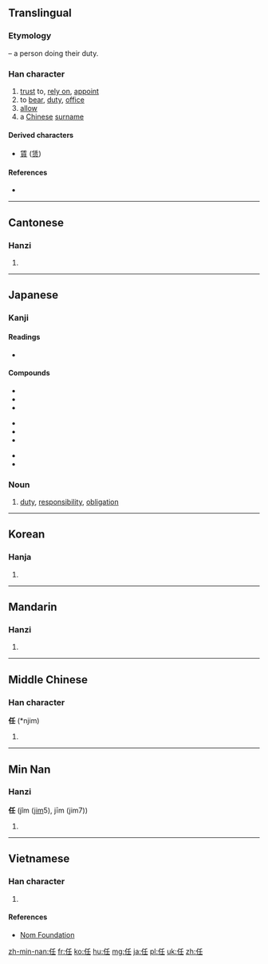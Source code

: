 {{also|仟|件}}
==Translingual==
{{stroke order|strokes=6}}

===Etymology===
{{Han compound|人|alt1=亻|t1=person|壬|ls=psc|c1=s|c2=p}} – a person doing their duty.

===Han character===
{{Han char|rn=9|rad=人|as=04|sn=6|four=2221<sub>4</sub>|canj=人竹土 (OHG)|ids=⿰[[亻]][[壬]]}}

# [[trust]] to, [[rely on]], [[appoint]]
# to [[bear]], [[duty]], [[office]]
# [[allow]]
# a [[Chinese]] [[surname]]

====Derived characters====
* [[賃]] ([[赁]])

====References====
* {{Han ref|kx=0094.240|dkj=00416|dj=0200.150|hdz=10122.060|uh=4EFB|ud=20219|bh=A5F4|bd=42484}}

----

==Cantonese==

===Hanzi===
{{yue-hanzi|jyut=|y=[[yam]]6}}

# {{defn|lang=yue|sort=人04}}

----

==Japanese==

===Kanji===
{{ja-kanji|grade=5|rs=人04}}

====Readings====
* {{ja-readings|on=[[にん]] (nin), [[にむ]] (nimu), [[じん]] (jin), [[じむ]] (jimu)|kun=[[まかせる]] (makaseru), [[になう]] (ninau), [[たえる]] (taeru)}}

====Compounds====
{{top3}}
* {{l|ja|sc=Jpan|責任|tr=せきにん, sekinin}}
* {{l|ja|sc=Jpan|委任|tr=いにん, inin}}
* {{l|ja|sc=Jpan|解任|tr=かいにん, kainin}}
{{mid3}}
* {{l|ja|sc=Jpan|無責任|tr=むせきにん, musekinin}}
* {{l|ja|sc=Jpan|専任|tr=せんにん, sennin}}
* {{l|ja|sc=Jpan|信任|tr=しんにん, shinnin}}
{{mid3}}
* {{l|ja|sc=Jpan|任命|tr=にんめい, ninmei}}
* {{l|ja|sc=Jpan|任務|tr=にんむ, ninmu}}
{{bottom}}

===Noun===
{{ja-noun|にん}}

# [[duty]], [[responsibility]], [[obligation]]
----

==Korean==

===Hanja===
{{ko-hanja|hangeul=임|rv=[[yim]]|mr=[[im]]}}

# {{defn|lang=ko|sort=人04}}

----

==Mandarin==

===Hanzi===
{{cmn-hanzi|pin=[[rèn]] ([[ren4]])|wg=[[jen]]<sup>4</sup>}}

# {{defn|lang=cmn|sort=人04}}

----

==Middle Chinese==

===Han character===
'''任''' (*njim)<!--asterisk indicates that this character appears more than four times in the Tang Dynasty corpus of literature-->

# {{defn|lang=zhx-mid|sort=人04}}

----

==Min Nan==

===Hanzi===
'''任''' (jîm ([[jim]]5), jīm (jim7))

# {{defn|lang=yue|sort=人04}}

----

==Vietnamese==

===Han character===
{{vi-hantu|[[nhậm]], [[nhẩm]], [[nhầm]], [[nhiệm]], [[nhâm]], [[nhăm]], [[nhặm]], [[vững]]|rs=人04}}

# {{defn|lang=vi|sort=人04}}

====References====
*[http://nomfoundation.org/common/nom_details.php?codepoint=4efb Nom Foundation]

[[zh-min-nan:任]]
[[fr:任]]
[[ko:任]]
[[hu:任]]
[[mg:任]]
[[ja:任]]
[[pl:任]]
[[uk:任]]
[[zh:任]]
